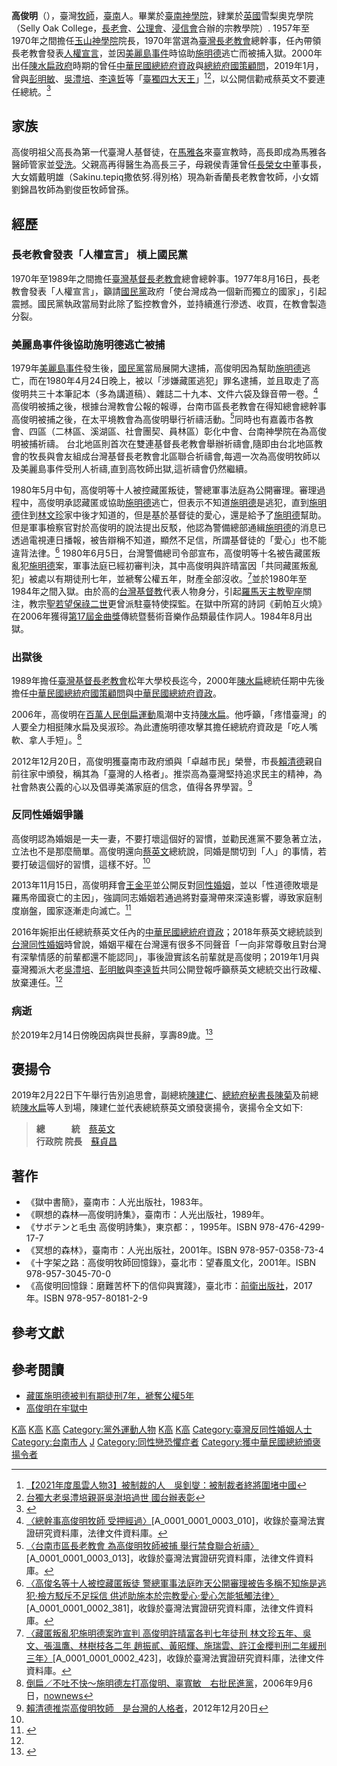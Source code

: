 {{Infobox person
| name = 高俊明
| image name = Chun-Ming Kao_crop.jpg
| width = 260px
| now = 中華民國（台灣）宗教人士
| period = 
| Sex = 男
| 親屬 =祖父:高長<br />父:高再得<br />母:侯青蓮
| 子女 =長子:高慕源<br />長女:高黎香<br />次女:高黎理<br />大女婿:戴明雄（Sakinu.tepiq撒依努.得別格）<br />小女婿:劉錦昌
| spouse = 高李麗珍
| party = 
| Native place = 
| date of birth ={{birth date |1929|6|6}}
| death_date  = 2019年2月14日（89歲）
| birth_place= {{TWN-JPN}}[[台南州|台南州]]
| place of birth = 
| death_place  ={{ROC}}[[台南市|台南市]]德輝苑臨安養護中心<ref>{{Cite web |url=https://tw.appledaily.com/new/realtime/20190214/1517493/ |title=長老教會牧師高俊明傍晚辭世　享壽89歲 |accessdate=2019-02-14 |archive-date=2019-02-15 |archive-url=https://web.archive.org/web/20190215033202/https://tw.appledaily.com/new/realtime/20190214/1517493/ |dead-url=no }}</ref>
| nationality = {{JPN-EMP}}（1929年–1945年）<br> {{ROC}}（1945年–2019年）
| educate = 
*臺南神學院畢業
*英國伯明罕雪梨奧克學院肄業
| past = 
*玉山神學院院長<br><span style="color: blue;">(1957年-1970年)</span>
*[[台灣基督長老教會|台灣基督長老教會]]總會總幹事<br><span style="color: blue;">(1970年-1989年)</span>
*臺灣基督長老教會松年大學校長<br><span style="color: blue;">(1989年-2019年)</span>
*[[中華民國總統府國策顧問|中華民國總統府國策顧問]]<br><span style="color: blue;">(2000年5月20日年-2001年5月20日)</span>
*[[中華民國總統府資政|中華民國總統府資政]]<br><span style="color: blue;">(2001年5月20日-2008年5月20日)</span>
}}

'''高俊明'''（{{bd|1929年|6月6日|2019年|2月14日|catIdx=K}}），臺灣[[牧師|牧師]]，[[臺南|臺南]]人。畢業於[[台南神學院|臺南神學院]]，肄業於[[英國|英國]]雪梨奧克學院（Selly Oak College，[[長老會|長老會]]、[[公理會|公理會]]、[[浸信會|浸信會]]合辦的宗教學院）. 1957年至1970年之間擔任[[玉山神學院|玉山神學院]]院長，1970年當選為[[台灣基督長老教會|臺灣長老教會]]總幹事，任內帶領長老教會發表[[人權宣言_(1977年)|人權宣言]]，並因[[美麗島事件|美麗島事件]]時協助[[施明德|施明德]]逃亡而被捕入獄。2000年出任[[陳水扁政府|陳水扁政府]]時期的曾任[[中華民國|中華民國]][[總統府資政|總統府資政]]與[[總統府國策顧問|總統府國策顧問]]，2019年1月，曾與[[彭明敏|彭明敏]]、[[吳澧培|吳澧培]]、[[李遠哲|李遠哲]]等「[[臺獨|臺獨]][[四大天王|四大天王]]」<ref>[https://www.mirrormedia.mg/story/20211228pol004/ 【2021年度風雲人物3】被制裁的人　吳釗燮：被制裁者終將圍堵中國]</ref><ref>[https://money.udn.com/money/story/5603/6272890?from=edn_search_result 台獨大老吳澧培親哥吳澍培過世 國台辦表彰]</ref>，以公開信勸戒蔡英文不要連任總統。<ref name=":0">{{Cite news|url=https://udn.com/news/story/6656/3644625|title=曾勸蔡英文勿連任 高俊明辭世 府：總統哀慟不捨|author=林河名|date=2018-02-14|work=|accessdate=|publisher=聯合報|archive-date=2019-12-14|archive-url=https://web.archive.org/web/20191214211441/https://udn.com/news/story/6656/3644625|dead-url=no}}</ref>

==家族==
高俊明祖父高長為第一代臺灣人基督徒，在[[馬雅各|馬雅各]]來臺宣教時，高長即成為馬雅各醫師管家並[[受洗|受洗]]。父親高再得醫生為高長三子，母親侯青蓮曾任[[長榮女中|長榮女中]]董事長，大女婿戴明雄（Sakinu.tepiq撒依努.得別格）現為新香蘭長老教會牧師，小女婿劉錦昌牧師為劉俊臣牧師曾孫。

==經歷==

=== 長老教會發表「人權宣言」 槓上國民黨 ===
1970年至1989年之間擔任[[台灣基督長老教會|臺灣基督長老教會]]總會總幹事。1977年8月16日，長老教會發表「人權宣言」，籲請[[中國國民黨|國民黨]]政府「使台灣成為一個新而獨立的國家」，引起震撼。國民黨執政當局對此除了監控教會外，並持續進行滲透、收買，在教會製造分裂。

===美麗島事件後協助施明德逃亡被捕===
1979年[[美麗島事件|美麗島事件]]發生後，[[國民黨|國民黨]]當局展開大逮捕，高俊明因為幫助[[施明德|施明德]]逃亡，而在1980年4月24日晚上，被以「涉嫌藏匿逃犯」罪名逮捕，並且取走了高俊明共三十本筆記本（多為講道稿）、雜誌二十九本、文件六袋及錄音帶一卷。<ref>[http://itdels.digital.ntu.edu.tw/Item.php?ID=A_0001_0001_0003_010 〈總幹事高俊明牧師 受押經過〉][A_0001_0001_0003_010]，收錄於臺灣法實證研究資料庫，法律文件資料庫。</ref>
高俊明被捕之後，根據台灣教會公報的報導，台南市區長老教會在得知總會總幹事高俊明被捕之後，在太平境教會為高俊明舉行祈禱活動。<ref>[http://itdels.digital.ntu.edu.tw/Item.php?ID=A_0001_0001_0003_013 〈台南市區長老教會 為高俊明牧師被捕 舉行禁食聯合祈禱〉][A_0001_0001_0003_013]，收錄於臺灣法實證研究資料庫，法律文件資料庫。</ref>同時也有嘉義市各教會、四區（二林區、溪湖區、社會團契、員林區）彰化中會、台南神學院在為高俊明被捕祈禱。
台北地區則首次在雙連基督長老教會舉辦祈禱會,隨即由台北地區教會的牧長與會友組成台灣基督長老教會北區聯合祈禱會,每週一次為高俊明牧師以及美麗島事件受刑人祈禱,直到高牧師出獄,這祈禱會仍然繼續。

1980年5月中旬，高俊明等十人被控藏匿叛徒，警總軍事法庭為公開審理。審理過程中，高俊明承認藏匿或協助[[施明德|施明德]]逃亡，但表示不知道[[施明德|施明德]]是逃犯，直到[[施明德|施明德]]住到[[林文珍|林文珍]]家中後才知道的，但是基於基督徒的愛心，還是給予了[[施明德|施明德]]幫助。但是軍事檢察官對於高俊明的說法提出反駁，他認為警備總部通緝[[施明德|施明德]]的消息已透過電視連日播報，被告辯稱不知道，顯然不足信，所謂基督徒的「愛心」也不能違背法律。<ref>[http://itdels.digital.ntu.edu.tw/Item.php?ID=A_0001_0001_0002_381 〈高俊名等十人被控藏匿叛徒 警總軍事法庭昨天公開審理被告多稱不知施是逃犯‧檢方駁斥不足採信 供述助施本於宗教愛心‧愛心怎能牴觸法律〉][A_0001_0001_0002_381]，收錄於臺灣法實證研究資料庫，法律文件資料庫。</ref>
1980年6月5日，台灣警備總司令部宣布，高俊明等十名被告藏匿叛亂犯[[施明德|施明德]]案，軍事法庭已經初審判決，其中高俊明與許晴富因「共同藏匿叛亂犯」被處以有期徒刑七年，並褫奪公權五年，財產全部沒收。<ref>[http://itdels.digital.ntu.edu.tw/Item.php?ID=A_0001_0001_0002_423 〈藏匿叛亂犯施明德案昨宣判 高俊明許晴富各判七年徒刑 林文珍五年、吳文、張溫鷹、林樹枝各二年 趙振貳、黃昭輝、施瑞雲、許江金櫻判刑二年緩刑三年〉][A_0001_0001_0002_423]，收錄於臺灣法實證研究資料庫，法律文件資料庫。</ref>並於1980年至1984年之間入獄。由於高的[[台灣基督教|台灣基督教]]代表人物身分，引起[[羅馬天主教|羅馬天主教]][[聖座|聖座]]關注，教宗[[若望保祿二世|聖若望保祿二世]]更曾派駐臺特使探監。在獄中所寫的詩詞《莿帕互火燒》在2006年獲得[[第17屆金曲獎|第17屆金曲獎]]傳統暨藝術音樂作品類最佳作詞人。1984年8月出獄。

===出獄後===
1989年擔任[[台灣基督長老教會|臺灣基督長老教會]]松年大學校長迄今，2000年[[陳水扁|陳水扁]]總統任期中先後擔任[[中華民國總統府國策顧問|中華民國總統府國策顧問]]與[[中華民國總統府資政|中華民國總統府資政]]。

2006年，高俊明在[[百萬人民倒扁運動|百萬人民倒扁運動]]風潮中支持[[陳水扁|陳水扁]]。他呼籲，「疼惜臺灣」的人要全力相挺陳水扁及吳淑珍。為此遭施明德攻擊其擔任總統府資政是「吃人嘴軟、拿人手短」。<ref>[http://www.nownews.com/2006/09/06/301-1987381.htm 倒扁／不吐不快～施明德左打高俊明、辜寬敏　右批民進黨]，2006年9月6日，[[nownews|nownews]]</ref>

2012年12月20日，高俊明獲臺南市政府頒與「卓越市民」榮譽，市長[[賴清德|賴清德]]親自前往家中頒發，稱其為「臺灣的人格者」。推崇高為臺灣堅持追求民主的精神，為社會熱衷公義的心以及倡導美滿家庭的信念，值得各界學習。<ref>[http://n.yam.com/taiwanhot/place/20121220/20121220074195.html 賴清德推崇高俊明牧師　是台灣的人格者]，2012年12月20日</ref>

===反同性婚姻爭議===
高俊明認為婚姻是一夫一妻，不要打壞這個好的習慣，並勸民進黨不要急著立法，立法也不是那麼簡單。高俊明還向[[蔡英文|蔡英文]]總統說，同婚是關切到「人」的事情，若要打破這個好的習慣，這樣不好。<ref name=":1" />

2013年11月15日，高俊明拜會[[王金平|王金平]]並公開反對[[臺灣同性婚姻|同性婚姻]]，並以「性道德敗壞是羅馬帝國衰亡的主因」，強調同志婚姻若通過將對臺灣帶來深遠影響，導致家庭制度崩盤，國家逐漸走向滅亡。<ref>{{Cite web |url=https://tw.news.yahoo.com/%E5%8F%8D%E5%B0%8D%E5%A4%9A%E5%85%83%E6%88%90%E5%AE%B6-%E9%AB%98%E4%BF%8A%E6%98%8E%E6%8B%9C%E6%9C%83%E7%8E%8B%E9%87%91%E5%B9%B3-030413955.html |title=反對多元成家 高俊明拜會王金平 |access-date=2014-12-25 |archive-date=2019-11-29 |archive-url=https://web.archive.org/web/20191129040941/https://tw.news.yahoo.com/%E5%8F%8D%E5%B0%8D%E5%A4%9A%E5%85%83%E6%88%90%E5%AE%B6-%E9%AB%98%E4%BF%8A%E6%98%8E%E6%8B%9C%E6%9C%83%E7%8E%8B%E9%87%91%E5%B9%B3-030413955.html |dead-url=no }}</ref>

2016年婉拒出任總統蔡英文任內的[[中華民國總統府資政|中華民國總統府資政]]；2018年蔡英文總統談到[[台灣同性婚姻|台灣同性婚姻]]時曾說，婚姻平權在台灣還有很多不同聲音「一向非常尊敬且對台灣有深摰情感的前輩都還不能認同」，事後證實該名前輩就是高俊明；2019年1月與臺灣獨派大老[[吳澧培|吳澧培]]、[[彭明敏|彭明敏]]與[[李遠哲|李遠哲]]共同公開登報呼籲蔡英文總統交出行政權、放棄連任。<ref name=":0" />

===病逝===
於2019年2月14日傍晚因病與世長辭，享壽89歲。<ref name=":1">{{Cite news|url=https://udn.com/news/story/6656/3644606|title=長老教會牧師高俊明 曾為同婚提醒小英「這樣不好」|author=丘采薇|date=2018-02-14|work=|accessdate=|publisher=聯合報|archive-date=2021-03-02|archive-url=https://web.archive.org/web/20210302051404/https://udn.com/news/story/6656/3644606|dead-url=no}}</ref>

==褒揚令==
2019年2月22日下午舉行告別追思會，副總統[[陳建仁|陳建仁]]、[[總統府秘書長|總統府秘書長]][[陳菊|陳菊]]及前總統[[陳水扁|陳水扁]]等人到場，陳建仁並代表總統蔡英文頒發褒揚令，褒揚令全文如下:
<blockquote style="border: 1px solid blue; padding: 0.5em 0.8em;">
{{cquote|總統府前資政、臺灣基督長老教會牧師高俊明，依仁好善，瑋奇高朗。少歲家境殷實，克承祖輩，遄入臺南神學院；率身撒播福音，篤愛益人，開啟巡迴原鄉部落之宣道歲月。嗣接掌玉山神學院，克服經費籌措困窘，亟力校舍重整建置；豐厚神學宏旨內涵，賡傳淑世博施教義，夕寐宵興，措置攸宜；榮神惠眾，德洋恩普。尤以任職臺灣基督長老教會期間，推展母語文化保存，暢申幸福家庭意念；悉心政治犯援助關懷，眷注社會弱勢族群；闓闡自由人權信仰，深化民主運動要諦，支策據梧，洞若觀火；躬蹈踐修，誕敷聖教。平素勤於筆耕，攄思運情，著有《獄中書簡》、《瞑想的森林》、《高俊明回憶錄：磨難苦杯下的信仰與實踐》等書，志趣胸臆，時長不遷。曾獲頒臺南市「卓越市民」殊譽。綜其生平，奉行公理－映現人道主義精蘊，守護臺灣－盡瘁邦國體制匡維，儀型聲采，蓬島芳流。遽聞蒙主寵召，曷極軫悼，應予明令褒揚，用示政府崇念耆宿之至意。}}
<p align=right>'''總　　　統　'''[[蔡英文|蔡英文]]　　　　<br>
'''行政院  院長'''　[[蘇貞昌|蘇貞昌]]　　　　</p>
</blockquote>

==著作==
*《獄中書簡》，臺南市：人光出版社，1983年。
*《瞑想的森林—高俊明詩集》，臺南市：人光出版社，1989年。
*《サボテンと毛虫 高俊明詩集》，東京都：{{link-ja|教文館|教文館}}，1995年。ISBN 978-476-4299-17-7
*《冥想的森林》，臺南市：人光出版社，2001年。ISBN 978-957-0358-73-4
*《十字架之路：高俊明牧師回憶錄》，臺北市：望春風文化，2001年。ISBN 978-957-3045-70-0
*《高俊明回憶錄：磨難苦杯下的信仰與實踐》，臺北市：[[前衛出版社|前衛出版社]]，2017年。ISBN 978-957-80181-2-9

==參考文獻==
{{reflist}}

==參考閱讀==
*[http://www.laijohn.com/archives/pc/Ko/Ko,CBeng/captured/oral.htm 藏匿施明德被判有期徒刑7年，褫奪公權5年] {{Wayback|url=http://www.laijohn.com/archives/pc/Ko/Ko,CBeng/captured/oral.htm |date=20190917093524 }}
*[http://www.laijohn.com/archives/pc/Ko/Ko,CBeng/prisoner/Ou,Hleng.htm 高俊明在牢獄中] {{Wayback|url=http://www.laijohn.com/archives/pc/Ko/Ko,CBeng/prisoner/Ou,Hleng.htm |date=20190306212815 }}

{{臺灣同性婚姻法制化}}

[[Category:台灣長老會牧師|K高]]
[[Category:中華民國總統府資政|K高]]
[[Category:中華民國總統府國策顧問|K高]]
[[Category:黨外運動人物|Category:黨外運動人物]]
[[Category:臺灣獨立運動者|K高]]
[[Category:台灣白色恐怖受難者|K高]]
[[Category:臺灣反同性婚姻人士|Category:臺灣反同性婚姻人士]]
[[Category:台南市人|Category:台南市人]]
[[Category:高姓|J]]
[[Category:同性戀恐懼症者|Category:同性戀恐懼症者]]
[[Category:獲中華民國總統頒褒揚令者|Category:獲中華民國總統頒褒揚令者]]
